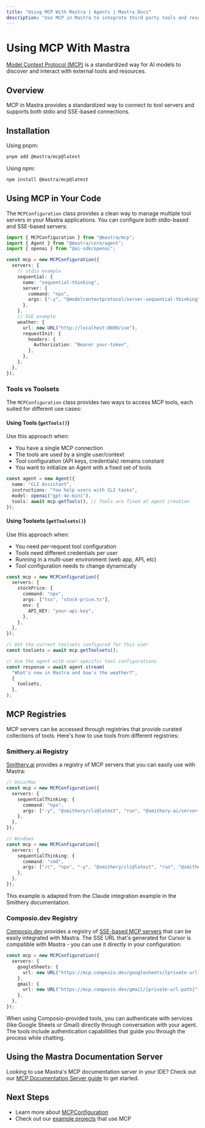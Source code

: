 ```yaml
---
title: "Using MCP With Mastra | Agents | Mastra Docs"
description: "Use MCP in Mastra to integrate third party tools and resources in your AI agents."
---
```


# Using MCP With Mastra

[Model Context Protocol (MCP)](https://modelcontextprotocol.io/introduction) is a standardized way for AI models to discover and interact with external tools and resources.

## Overview

MCP in Mastra provides a standardized way to connect to tool servers and supports both stdio and SSE-based connections.

## Installation

Using pnpm:

```bash
pnpm add @mastra/mcp@latest
```

Using npm:

```bash
npm install @mastra/mcp@latest
```

## Using MCP in Your Code

The `MCPConfiguration` class provides a clean way to manage multiple tool servers in your Mastra applications. You can configure both stdio-based and SSE-based servers:

```typescript
import { MCPConfiguration } from "@mastra/mcp";
import { Agent } from "@mastra/core/agent";
import { openai } from "@ai-sdk/openai";

const mcp = new MCPConfiguration({
  servers: {
    // stdio example
    sequential: {
      name: "sequential-thinking",
      server: {
        command: "npx",
        args: ["-y", "@modelcontextprotocol/server-sequential-thinking"],
      },
    },
    // SSE example
    weather: {
      url: new URL("http://localhost:8080/sse"),
      requestInit: {
        headers: {
          Authorization: "Bearer your-token",
        },
      },
    },
  },
});
```

### Tools vs Toolsets

The `MCPConfiguration` class provides two ways to access MCP tools, each suited for different use cases:

#### Using Tools (`getTools()`)

Use this approach when:

- You have a single MCP connection
- The tools are used by a single user/context
- Tool configuration (API keys, credentials) remains constant
- You want to initialize an Agent with a fixed set of tools

```typescript
const agent = new Agent({
  name: "CLI Assistant",
  instructions: "You help users with CLI tasks",
  model: openai("gpt-4o-mini"),
  tools: await mcp.getTools(), // Tools are fixed at agent creation
});
```

#### Using Toolsets (`getToolsets()`)

Use this approach when:

- You need per-request tool configuration
- Tools need different credentials per user
- Running in a multi-user environment (web app, API, etc)
- Tool configuration needs to change dynamically

```typescript
const mcp = new MCPConfiguration({
  servers: {
    stockPrice: {
      command: "npx",
      args: ["tsx", "stock-price.ts"],
      env: {
        API_KEY: "your-api-key",
      },
    },
  },
});

// Get the current toolsets configured for this user
const toolsets = await mcp.getToolsets();

// Use the agent with user-specific tool configurations
const response = await agent.stream(
  "What's new in Mastra and how's the weather?",
  {
    toolsets,
  },
);
```

## MCP Registries

MCP servers can be accessed through registries that provide curated collections of tools. Here's how to use tools from different registries:

### Smithery.ai Registry

[Smithery.ai](https://smithery.ai) provides a registry of MCP servers that you can easily use with Mastra:

```typescript
// Unix/Mac
const mcp = new MCPConfiguration({
  servers: {
    sequentialThinking: {
      command: "npx",
      args: ["-y", "@smithery/cli@latest", "run", "@smithery-ai/server-sequential-thinking", "--config", "{}"],
    },
  },
});

// Windows
const mcp = new MCPConfiguration({
  servers: {
    sequentialThinking: {
      command: "cmd",
      args: ["/c", "npx", "-y", "@smithery/cli@latest", "run", "@smithery-ai/server-sequential-thinking", "--config", "{}"],
    },
  },
});
```

This example is adapted from the Claude integration example in the Smithery documentation.

### Composio.dev Registry

[Composio.dev](https://composio.dev) provides a registry of [SSE-based MCP servers](https://mcp.composio.dev) that can be easily integrated with Mastra. The SSE URL that's generated for Cursor is compatible with Mastra - you can use it directly in your configuration:

```typescript
const mcp = new MCPConfiguration({
  servers: {
    googleSheets: {
      url: new URL("https://mcp.composio.dev/googlesheets/[private-url-path]"),
    },
    gmail: {
      url: new URL("https://mcp.composio.dev/gmail/[private-url-path]"),
    },
  },
});
```

When using Composio-provided tools, you can authenticate with services (like Google Sheets or Gmail) directly through conversation with your agent. The tools include authentication capabilities that guide you through the process while chatting.

## Using the Mastra Documentation Server

Looking to use Mastra's MCP documentation server in your IDE? Check out our [MCP Documentation Server guide](/docs/getting-started/mcp-docs-server) to get started.

## Next Steps

- Learn more about [MCPConfiguration](/docs/reference/tools/mcp-configuration)
- Check out our [example projects](/examples) that use MCP
